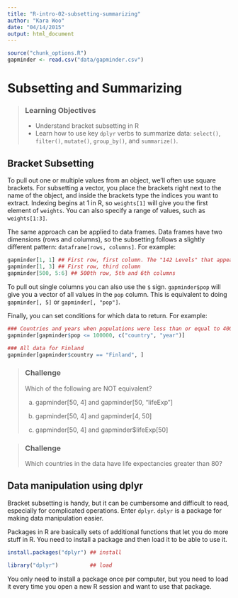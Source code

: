 ```yaml
---
title: "R-intro-02-subsetting-summarizing"
author: "Kara Woo"
date: "04/14/2015"
output: html_document
---
```


```r
source("chunk_options.R")
gapminder <- read.csv("data/gapminder.csv")
```

# Subsetting and Summarizing

> ### Learning Objectives {.objectives}
>
> * Understand bracket subsetting in R
> * Learn how to use key `dplyr` verbs to summarize data: `select()`, 
>   `filter()`, `mutate()`, `group_by()`, and `summarize()`.

## Bracket Subsetting

To pull out one or multiple values from an object, we'll often use square
brackets. For subsetting a vector, you place the brackets right next to the name
of the object, and inside the brackets type the indices you want to extract.
Indexing begins at 1 in R, so `weights[1]` will give you the first element of 
`weights`. You can also specify a range of values, such as `weights[1:3]`.

The same approach can be applied to data frames. Data frames have two dimensions
(rows and columns), so the subsetting follows a slightly different pattern:
`dataframe[rows, columns]`. For example:

```r
gapminder[1, 1] ## First row, first column. The "142 Levels" that appear mean that this is a categorical variable and those are the categories
gapminder[1, 3] ## First row, third column
gapminder[500, 5:6] ## 500th row, 5th and 6th columns
```

To pull out single columns you can also use the `$` sign. `gapminder$pop` will 
give you a vector of all values in the `pop` column. This is equivalent to doing
`gapminder[, 5]` or `gapminder[, "pop"]`.

Finally, you can set conditions for which data to return. For example:

```r
### Countries and years when populations were less than or equal to 400000
gapminder[gapminder$pop <= 100000, c("country", "year")]

### All data for Finland
gapminder[gapminder$country == "Finland", ]
```

> ### Challenge {.challenge}
>
> Which of the following are NOT equivalent?
>
> a) gapminder[50, 4] and gapminder[50, "lifeExp"]
>
> b) gapminder[50, 4] and gapminder[4, 50]
>
> c) gapminder[50, 4] and gapminder$lifeExp[50]

> ### Challenge {.challenge}
>
> Which countries in the data have life expectancies greater than 80?

## Data manipulation using dplyr

Bracket subsetting is handy, but it can be cumbersome and difficult to read,
especially for complicated operations. Enter `dplyr`. `dplyr` is a package for 
making data manipulation easier.

Packages in R are basically sets of additional functions that let you do more
stuff in R. You need to install a package and then load it to be able to use it.

```r
install.packages("dplyr") ## install
```

```r
library("dplyr")          ## load
```

You only need to install a package once per computer, but you need to load it 
every time you open a new R session and want to use that package.


